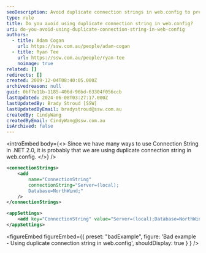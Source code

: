 ```yaml
---
seoDescription: Avoid duplicate connection strings in web.config to prevent errors and improve application performance.
type: rule
title: Do you avoid using duplicate connection string in web.config?
uri: do-you-avoid-using-duplicate-connection-string-in-web-config
authors:
  - title: Adam Cogan
    url: https://ssw.com.au/people/adam-cogan
  - title: Ryan Tee
    url: https://ssw.com.au/people/ryan-tee
    noimage: true
related: []
redirects: []
created: 2009-12-04T08:40:05.000Z
archivedreason: null
guid: 0bf7e11b-1185-406d-96bd-63304f056ccb
lastUpdated: 2024-06-08T03:27:17.000Z
lastUpdatedBy: Brady Stroud [SSW]
lastUpdatedByEmail: bradystroud@ssw.com.au
createdBy: CindyWang
createdByEmail: CindyWang@ssw.com.au
isArchived: false
---
```


<introEmbed
  body={<>
Since we have many ways to use Connection String in .NET 2.0, it is probably that we are using duplicate connection string in web.config.
  </>}
/>
```xml
<connectionStrings>
    <add
        name="ConnectionString"
        connectionString="Server=(local);
        Database=NorthWind;"
    />
</connectionStrings>

<appSettings>
    <add key="ConnectionString" value="Server=(local);Database=NorthWind;"/>
</appSettings>
```

<figureEmbed figureEmbed={{
  preset: "badExample",
  figure: 'Bad example - Using duplicate connection string in web.config',
  shouldDisplay: true
} } />
